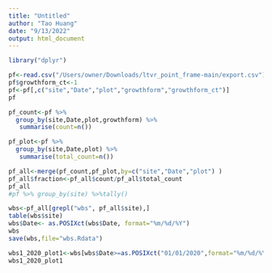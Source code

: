 ```yaml
---
title: "Untitled"
author: "Tao Huang"
date: "9/13/2022"
output: html_document
---
```


```r
library("dplyr")
```

```r
pf<-read.csv("/Users/owner/Downloads/ltvr_point_frame-main/export.csv")
pf$growthform_ct<-1
pf<-pf[,c("site","Date","plot","growthform","growthform_ct")]
pf
```

```r
pf_count<-pf %>%    
  group_by(site,Date,plot,growthform) %>%
   summarise(count=n())

pf_plot<-pf %>%    
  group_by(site,Date,plot) %>%
   summarise(total_count=n())

pf_all<-merge(pf_count,pf_plot,by=c("site","Date","plot") )
pf_all$fraction<-pf_all$count/pf_all$total_count
pf_all
#pf %>% group_by(site) %>%tally()
```

```r
wbs<-pf_all[grepl("wbs", pf_all$site),]
table(wbs$site)
wbs$Date<- as.POSIXct(wbs$Date, format="%m/%d/%Y")
wbs
save(wbs,file="wbs.Rdata")
```

```r
wbs1_2020_plot1<-wbs[wbs$Date>=as.POSIXct("01/01/2020",format="%m/%d/%Y") & wbs$site=="wbs1" &wbs$plot==1,]
wbs1_2020_plot1
```
